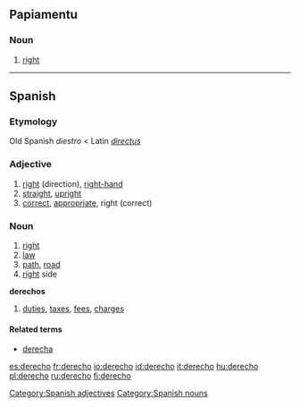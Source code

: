 ==Papiamentu==

===Noun===
{{infl|pap|noun}}

# [[right]]

----

==Spanish==

===Etymology===
Old Spanish ''diestro'' < Latin ''[[directus]]''

===Adjective===
{{es-adj|f=derecha}}

#[[right]] (direction), [[right-hand]]
#[[straight]], [[upright]]
#[[correct]], [[appropriate]], right (correct)

===Noun===
{{es-noun-m}}

# [[right]] {{italbrac|direction|entitlement}}
# [[law]]
# [[path]], [[road]]
# [[right]] side
'''derechos''' {{m}} {{plural}}
# [[duties]], [[tax]]es, [[fee]]s, [[charge]]s

====Related terms====
*[[derecha]] {{f}}

[[Category:Spanish adjectives]]
[[Category:Spanish nouns]]

[[es:derecho]]
[[fr:derecho]]
[[io:derecho]]
[[id:derecho]]
[[it:derecho]]
[[hu:derecho]]
[[pl:derecho]]
[[ru:derecho]]
[[fi:derecho]]